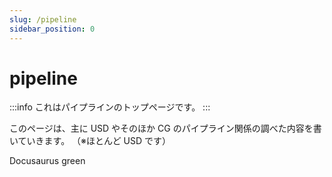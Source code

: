 ```yaml
---
slug: /pipeline
sidebar_position: 0
---
```



# pipeline

:::info
これはパイプラインのトップページです。
:::

このページは、主に USD やそのほか CG のパイプライン関係の調べた内容を書いていきます。
（※ほとんど USD です）

<Highlight url="https://twitter.com/fereria/status/1650144519999066117">
	Docusaurus green
</Highlight>

